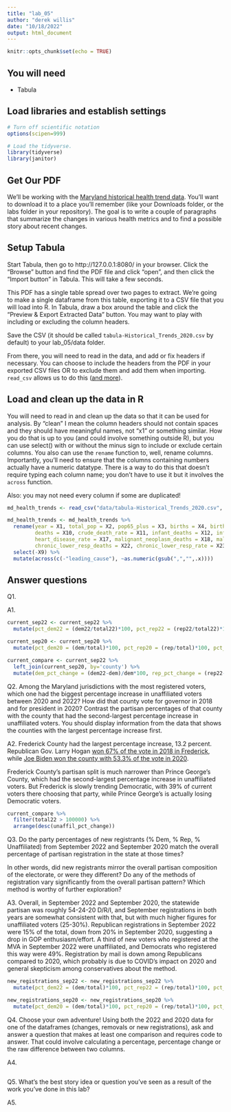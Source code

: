```yaml
---
title: "lab_05"
author: "derek willis"
date: "10/18/2022"
output: html_document
---
```


```r
knitr::opts_chunk$set(echo = TRUE)
```

## You will need

- Tabula

## Load libraries and establish settings

```r
# Turn off scientific notation
options(scipen=999)

# Load the tidyverse.
library(tidyverse)
library(janitor)
```

## Get Our PDF

We'll be working with the [Maryland historical health trend data](https://health.maryland.gov/vsa/Documents/Reports%20and%20Data/Historical%20Trends/Historical_Trends_2020.pdf). You'll want to download it to a place you'll remember (like your Downloads folder, or the labs folder in your repository). The goal is to write a couple of paragraphs that summarize the changes in various health metrics and to find a possible story about recent changes.

## Setup Tabula

Start Tabula, then go to http://127.0.0.1:8080/ in your browser. Click the "Browse" button and find the PDF file and click "open", and then click the "Import button" in Tabula. This will take a few seconds.

This PDF has a single table spread over two pages to extract. We're going to make a single dataframe from this table, exporting it to a CSV file that you will load into R. In Tabula, draw a box around the table and click the "Preview & Export Extracted Data" button. You may want to play with including or excluding the column headers.

Save the CSV (it should be called `tabula-Historical_Trends_2020.csv` by default) to your lab_05/data folder.

From there, you will need to read in the data, and add or fix headers if necessary. You can choose to include the headers from the PDF in your exported CSV files OR to exclude them and add them when importing. `read_csv` allows us to do this ([and more](https://readr.tidyverse.org/reference/read_delim.html)).

## Load and clean up the data in R

You will need to read in and clean up the data so that it can be used for analysis. By "clean" I mean the column headers should not contain spaces and they should have meaningful names, not "x1" or something similar. How you do that is up to you (and could involve something outside R), but you can use select() with or without the minus sign to include or exclude certain columns. You also can use the `rename` function to, well, rename columns. Importantly, you'll need to ensure that the columns containing numbers actually have a numeric datatype. There is a way to do this that doesn't require typing each column name; you don't have to use it but it involves the `across` function.

Also: you may not need every column if some are duplicated!

```r
md_health_trends <- read_csv("data/tabula-Historical_Trends_2020.csv", col_names = FALSE)

md_health_trends <- md_health_trends %>% 
  rename(year = X1, total_pop = X2, pop65_plus = X3, births = X4, birth_rate = X5, pct_teen_births = X6, pct_low_birth_weight = X7, pct_prenatal_care = X8, 
         deaths = X10, crude_death_rate = X11, infant_deaths = X12, infant_death_rate = X13, life_expectancy = X14, leading_cause = X15, heart_disease_deaths = X16,
         heart_disease_rate = X17, malignant_neoplasm_deaths = X18, malignant_neoplasms_rate = X19, cerebrovascular_deaths = X20, cerebrovascular_rate = X21,
         chronic_lower_resp_deaths = X22, chronic_lower_resp_rate = X23, diabetes_deaths = X24, diabetes_rate = X25) %>% 
  select(-X9) %>% 
  mutate(across(c(-"leading_cause"), ~as.numeric(gsub(",","",.x))))

```

## Answer questions

Q1.

A1.

```r
current_sep22 <- current_sep22 %>% 
  mutate(pct_dem22 = (dem22/total22)*100, pct_rep22 = (rep22/total22)*100, pct_unaffil22 = (unaf22/total22)*100)

current_sep20 <- current_sep20 %>% 
  mutate(pct_dem20 = (dem/total)*100, pct_rep20 = (rep/total)*100, pct_unaffil20 = (unaf/total)*100)

current_compare <- current_sep22 %>% 
  left_join(current_sep20, by='county') %>% 
  mutate(dem_pct_change = (dem22-dem)/dem*100, rep_pct_change = (rep22-rep)/rep*100, unaffil_pct_change = (unaf22-unaf)/unaf*100)
```

Q2. Among the Maryland jurisdictions with the most registered voters, which one had the biggest percentage increase in unaffiliated voters between 2020 and 2022? How did that county vote for governor in 2018 and for president in 2020? Contrast the partisan percentages of that county with the county that had the second-largest percentage increase in unaffiliated voters. You should display information from the data that shows the counties with the largest percentage increase first.

A2. Frederick County had the largest percentage increase, 13.2 percent. Republican Gov. Larry Hogan [won 67% of the vote in 2018 in Frederick](https://www.elections.maryland.gov/elections/2018/results/general/gen_results_2018_2_by_county_11-1.html), while [Joe Biden won the county with 53.3% of the vote in 2020](https://www.elections.maryland.gov/elections/2020/results/general/gen_results_2020_4_by_county_11-1.html).

Frederick County's partisan split is much narrower than Prince George's County, which had the second-largest percentage increase in unaffiliated voters. But Frederick is slowly trending Democratic, with 39% of current voters there choosing that party, while Prince George's is actually losing Democratic voters.

```r
current_compare %>% 
  filter(total22 > 100000) %>% 
  arrange(desc(unaffil_pct_change))
```

Q3. Do the party percentages of new registrants (% Dem, % Rep, % Unaffiliated) from September 2022 and September 2020 match the overall percentage of partisan registration in the state at those times?

In other words, did new registrants mirror the overall partisan composition of the electorate, or were they different? Do any of the methods of registration vary significantly from the overall partisan pattern? Which method is worthy of further exploration?

A3. Overall, in September 2022 and September 2020, the statewide partisan was roughly 54-24-20 D/R/I, and September registrations in both years are somewhat consistent with that, but with much higher figures for unaffiliated voters (25-30%). Republican registrations in September 2022 were 15% of the total, down from 20% in September 2020, suggesting a drop in GOP enthusiasm/effort. A third of new voters who registered at the MVA in September 2022 were unaffiliated, and Democrats who registered this way were 49%. Registration by mail is down among Republicans compared to 2020, which probably is due to COVID's impact on 2020 and general skepticism among conservatives about the method.

```r
new_registrations_sep22 <- new_registrations_sep22 %>% 
  mutate(pct_dem22 = (dem/total)*100, pct_rep22 = (rep/total)*100, pct_unaffil22 = (unaf/total)*100)

new_registrations_sep20 <- new_registrations_sep20 %>% 
  mutate(pct_dem20 = (dem/total)*100, pct_rep20 = (rep/total)*100, pct_unaffil20 = (unaf/total)*100)
```

Q4. Choose your own adventure! Using both the 2022 and 2020 data for one of the dataframes (changes, removals or new registrations), ask and answer a question that makes at least one comparison and requires code to answer. That could involve calculating a percentage, percentage change or the raw difference between two columns.

A4.

```r

```

Q5. What's the best story idea or question you've seen as a result of the work you've done in this lab?

A5.
